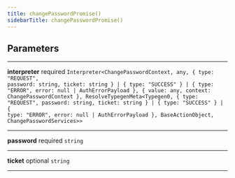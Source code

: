 ```yaml
---
title: changePasswordPromise()
sidebarTitle: changePasswordPromise()
---
```


## Parameters

---

**<span className="parameter-name">interpreter</span>** <span className="optional-status">required</span> <code>Interpreter&lt;ChangePasswordContext, any, &#123; type: "REQUEST", password: string, ticket: string &#125; &#124; &#123; type: "SUCCESS" &#125; &#124; &#123; type: "ERROR", error: null &#124; AuthErrorPayload &#125;, &#123; value: any, context: ChangePasswordContext &#125;, ResolveTypegenMeta&lt;Typegen0, &#123; type: "REQUEST", password: string, ticket: string &#125; &#124; &#123; type: "SUCCESS" &#125; &#124; &#123; type: "ERROR", error: null &#124; AuthErrorPayload &#125;, BaseActionObject, ChangePasswordServices&gt;&gt;</code>

---

**<span className="parameter-name">password</span>** <span className="optional-status">required</span> <code>string</code>

---

**<span className="parameter-name">ticket</span>** <span className="optional-status">optional</span> <code>string</code>

---
